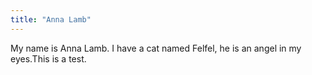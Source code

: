 ```yaml
---
title: "Anna Lamb"
---
```



My name is Anna Lamb. I have a cat named Felfel, he is an angel in my eyes.This is a test. 